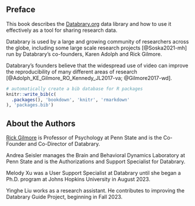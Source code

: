 ## Preface {-}

This book describes the [Databrary.org](https://databrary.org) data library and how to use it effectively as a tool for sharing research data.

Databrary is used by a large and growing community of researchers across the globe, including some large scale research projects [@Soska2021-mh] run by Databrary's co-founders, Karen Adolph and Rick Gilmore.

Databrary's founders believe that the widespread use of video can improve the reproducibility of many different areas of research [@Adolph_KE_Gilmore_RO_Kennedy_JL2017-va; @Gilmore2017-wd].

```r
# automatically create a bib database for R packages
knitr::write_bib(c(
  .packages(), 'bookdown', 'knitr', 'rmarkdown'
), 'packages.bib')
```

## About the Authors {-}

[Rick Gilmore](https://rick-gilmore.com) is Professor of Psychology at Penn State and is the Co-Founder and Co-Director of Databrary.

Andrea Seisler manages the Brain and Behavioral Dynamics Laboratory at Penn State and is the Authorizations and Support Specialist for Databrary.

Melody Xu was a User Support Specialist at Databrary until she began a Ph.D. program at Johns Hopkins University in August 2023.

Yinghe Liu works as a research assistant. He contributes to improving the Databrary Guide Project, beginning in Fall 2023. 
